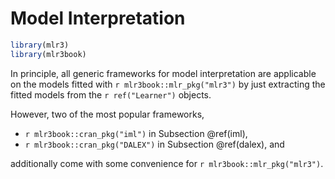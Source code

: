 # Model Interpretation {#interpretation}

```r
library(mlr3)
library(mlr3book)
```

In principle, all generic frameworks for model interpretation are applicable on the models fitted with `r mlr3book::mlr_pkg("mlr3")` by just extracting the fitted models from the `r ref("Learner")` objects.

However, two of the most popular frameworks,

* `r mlr3book::cran_pkg("iml")` in Subsection \@ref(iml),
* `r mlr3book::cran_pkg("DALEX")` in Subsection \@ref(dalex), and

additionally come with some convenience for `r mlr3book::mlr_pkg("mlr3")`.
